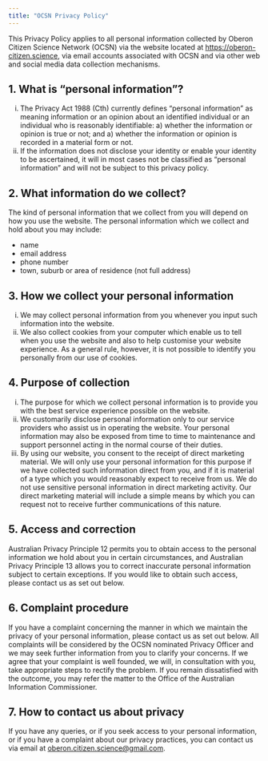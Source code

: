 ```yaml
---
title: "OCSN Privacy Policy"
---
```


This Privacy Policy applies to all personal information collected by Oberon Citizen Science Network (OCSN) via the website located at [https://oberon-citizen.science](https://oberon-citizen.science), via email accounts associated with OCSN and via other web and social media data collection mechanisms.

## 1. What is "personal information"?

  i) The Privacy Act 1988 (Cth) currently defines "personal information" as meaning information or an opinion about an identified individual or an individual who is reasonably identifiable:
    a) whether the information or opinion is true or not; and
    a) whether the information or opinion is recorded in a material form or not.
  i) If the information does not disclose your identity or enable your identity to be ascertained, it will in most cases not be classified as "personal information" and will not be subject to this privacy policy.

## 2. What information do we collect?

The kind of personal information that we collect from you will depend on how you use the website. The personal information which we collect and hold about you may include:

  * name
  * email address
  * phone number
  * town, suburb or area of residence (not full address)

## 3. How we collect your personal information

  i) We may collect personal information from you whenever you input such information into the website.
  i) We also collect cookies from your computer which enable us to tell when you use the website and also to help customise your website experience. As a general rule, however, it is not possible to identify you personally from our use of cookies.

## 4. Purpose of collection

  i) The purpose for which we collect personal information is to provide you with the best service experience possible on the website.
  i) We customarily disclose personal information only to our service providers who assist us in operating the website. Your personal information may also be exposed from time to time to maintenance and support personnel acting in the normal course of their duties.
  i) By using our website, you consent to the receipt of direct marketing material. We will only use your personal information for this purpose if we have collected such information direct from you, and if it is material of a type which you would reasonably expect to receive from us. We do not use sensitive personal information in direct marketing activity. Our direct marketing material will include a simple means by which you can request not to receive further communications of this nature.

## 5. Access and correction

Australian Privacy Principle 12 permits you to obtain access to the personal information we hold about you in certain circumstances, and Australian Privacy Principle 13 allows you to correct inaccurate personal information subject to certain exceptions. If you would like to obtain such access, please contact us as set out below.

## 6. Complaint procedure

If you have a complaint concerning the manner in which we maintain the privacy of your personal information, please contact us as set out below. All complaints will be considered by the OCSN nominated Privacy Officer and we may seek further information from you to clarify your concerns. If we agree that your complaint is well founded, we will, in consultation with you, take appropriate steps to rectify the problem. If you remain dissatisfied with the outcome, you may refer the matter to the Office of the Australian Information Commissioner.

## 7. How to contact us about privacy

If you have any queries, or if you seek access to your personal information, or if you have a complaint about our privacy practices, you can contact us via email at [oberon.citizen.science@gmail.com](mailto:oberon.citizen.science@gmail.com).



